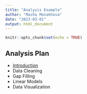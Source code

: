 ```yaml
---
title: "Analysis Example"
author: "Masha Monakhova"
date: "2023-03-01"
output: html_document
---
```


```r
knitr::opts_chunk$set(echo = TRUE)
```

## Analysis Plan
- [Introduction](practice-rmarkdown.html)
- Data Cleaning
- Gap Filling
- Linear Models
- Data Visualization

